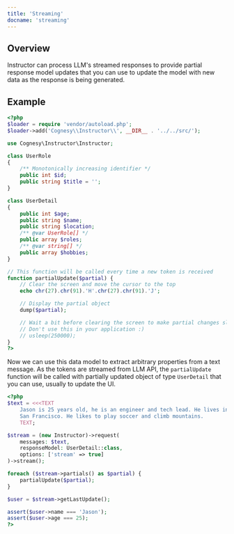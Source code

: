 ---
title: 'Streaming'
docname: 'streaming'
---

## Overview

Instructor can process LLM's streamed responses to provide partial response model
updates that you can use to update the model with new data as the response is being
generated.

## Example

```php
<?php
$loader = require 'vendor/autoload.php';
$loader->add('Cognesy\\Instructor\\', __DIR__ . '../../src/');

use Cognesy\Instructor\Instructor;

class UserRole
{
    /** Monotonically increasing identifier */
    public int $id;
    public string $title = '';
}

class UserDetail
{
    public int $age;
    public string $name;
    public string $location;
    /** @var UserRole[] */
    public array $roles;
    /** @var string[] */
    public array $hobbies;
}

// This function will be called every time a new token is received
function partialUpdate($partial) {
    // Clear the screen and move the cursor to the top
    echo chr(27).chr(91).'H'.chr(27).chr(91).'J';

    // Display the partial object
    dump($partial);

    // Wait a bit before clearing the screen to make partial changes slower.
    // Don't use this in your application :)
    // usleep(250000);
}
?>
```
Now we can use this data model to extract arbitrary properties from a text message.
As the tokens are streamed from LLM API, the `partialUpdate` function will be called
with partially updated object of type `UserDetail` that you can use, usually to update
the UI.

```php
<?php
$text = <<<TEXT
    Jason is 25 years old, he is an engineer and tech lead. He lives in
    San Francisco. He likes to play soccer and climb mountains.
    TEXT;

$stream = (new Instructor)->request(
    messages: $text,
    responseModel: UserDetail::class,
    options: ['stream' => true]
)->stream();

foreach ($stream->partials() as $partial) {
    partialUpdate($partial);
}

$user = $stream->getLastUpdate();

assert($user->name === 'Jason');
assert($user->age === 25);
?>
```

